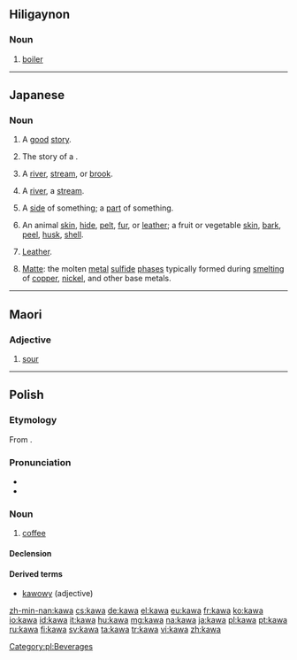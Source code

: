 {{also|kava}}
==Hiligaynon==

===Noun===
{{hil-noun|káwà}}

# [[boiler]]

----

==Japanese==

===Noun===
{{ja-noun|r|hira=かわ}}

# {{ja-def|佳話}} A [[good]] [[story]].
# {{ja-def|歌話}} The story of a {{term|lang=ja|和歌|tr=waka||traditional Japanese ''waka'' poem}}.
# {{ja-def|川}} A [[river]], [[stream]], or [[brook]].
# {{ja-def|河}} A [[river]], a [[stream]].
# {{ja-def|側}} A [[side]] of something; a [[part]] of something.
# {{ja-def|皮}} An animal [[skin]], [[hide]], [[pelt]], [[fur]], or [[leather]]; a fruit or vegetable [[skin]], [[bark]], [[peel]], [[husk]], [[shell]].
#{{ja-def|革}} [[leather|Leather]].
# {{ja-def|鈹}} [[matte|Matte]]: the molten [[metal]] [[sulfide]] [[phase]]s typically formed during [[smelt]]ing of [[copper]], [[nickel]], and other base metals.

----

==Maori==

===Adjective===
{{head|mi|adjective}}

# [[sour]]

----

==Polish==

===Etymology===
From {{etyl|tr|pl}} {{term|kahve|lang=tr}}.

===Pronunciation===
* {{audio|Pl-kawa.ogg|audio}}
* {{IPA|[ˈkava]|lang=pl}}

===Noun===
{{pl-noun|f}}

# [[coffee]]

====Declension====
{{pl-decl-noun
|kawa|kawy
|kawy|kaw
|kawie|kawom
|kawę|kawy
|kawą|kawami
|kawie|kawach
|kawo|kawy
}}

====Derived terms====
* [[kawowy]] (adjective)

[[Category:pl:Beverages]]

[[zh-min-nan:kawa]]
[[cs:kawa]]
[[de:kawa]]
[[el:kawa]]
[[eu:kawa]]
[[fr:kawa]]
[[ko:kawa]]
[[io:kawa]]
[[id:kawa]]
[[it:kawa]]
[[hu:kawa]]
[[mg:kawa]]
[[na:kawa]]
[[ja:kawa]]
[[pl:kawa]]
[[pt:kawa]]
[[ru:kawa]]
[[fi:kawa]]
[[sv:kawa]]
[[ta:kawa]]
[[tr:kawa]]
[[vi:kawa]]
[[zh:kawa]]